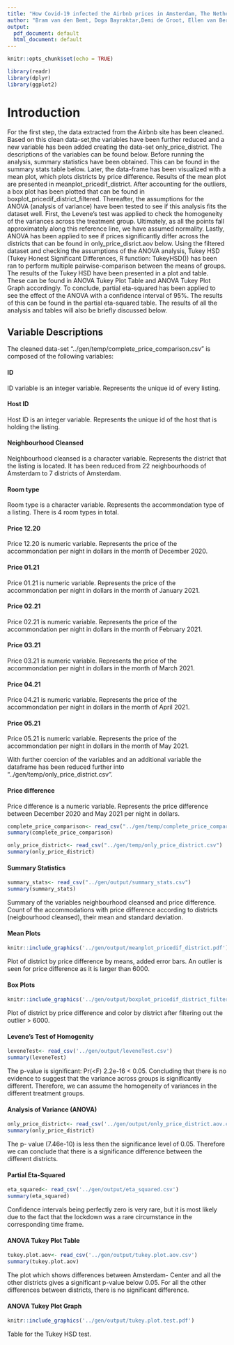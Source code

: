 ```yaml
---
title: "How Covid-19 infected the Airbnb prices in Amsterdam, The Netherlands"
author: "Bram van den Bemt, Doga Bayraktar,Demi de Groot, Ellen van Berlo, Sam Messaoudi"
output: 
  pdf_document: default
  html_document: default
---
```


```r
knitr::opts_chunk$set(echo = TRUE)
```
```r
library(readr)
library(dplyr)
library(ggplot2)
```
# Introduction 
For the first step, the data extracted from the Airbnb site has been cleaned. Based on this clean data-set,the variables have been further reduced and a new variable has been added creating the data-set only_price_district. The descriptions of the variables can be found below. Before running the analysis, summary statistics have been obtained. This can be found in the summary stats table below. Later, the data-frame has been visualized with a mean plot, which plots districts by price difference. Results of the mean plot are presented in meanplot_pricedif_district. After accounting for the outliers, a box plot has been plotted that can be found in boxplot_pricedif_district_filtered. Thereafter, the assumptions for the ANOVA (analysis of variance) have been tested to see if this analysis fits the dataset well. First, the Levene’s test was applied to check the homogeneity of the variances across the treatment group. Ultimately, as all the points fall approximately along this reference line, we have assumed normality. Lastly, ANOVA has been applied to see if prices significantly differ across the districts that can be found in only_price_disrict.aov below. Using the filtered dataset and checking the assumptions of the ANOVA analysis, Tukey HSD (Tukey Honest Significant Differences, R function: TukeyHSD()) has been ran to perform multiple pairwise-comparison between the means of groups. The results of the Tukey HSD have been presented in a plot and table. These can be found in ANOVA Tukey Plot Table and ANOVA Tukey Plot Graph accordingly. To conclude, partial eta-squared has been applied to see the effect of the ANOVA with a confidence interval of 95%. The results of this can be found in the partial eta-squared table. The results of all the analysis and tables will also be briefly discussed below.

## Variable Descriptions 

The cleaned data-set "../gen/temp/complete_price_comparison.csv" is composed of the following variables:

#### ID 
ID variable is an integer variable. Represents the unique id of every listing.

#### Host ID
Host ID is an integer variable. Represents the unique id of the host that is holding the listing.

#### Neighbourhood Cleansed
Neighbourhood cleansed is a character variable. Represents the district that the listing is located. It has been reduced from 22 neighbourhoods of Amsterdam to 7 districts of Amsterdam.

#### Room type
Room type is a character variable. Represents the accommondation type of a listing. There is 4 room types in total.

#### Price 12.20
Price 12.20 is numeric variable. Represents the price of the accommondation per night in dollars in the month of December 2020.

#### Price 01.21
Price 01.21 is numeric variable. Represents the price of the accommondation per night in dollars in the month of January 2021.

#### Price 02.21
Price 02.21 is numeric variable. Represents the price of the accommondation per night in dollars in the month of February 2021.

#### Price 03.21
Price 03.21 is numeric variable. Represents the price of the accommondation per night in dollars in the month of March 2021.

#### Price 04.21
Price 04.21 is numeric variable. Represents the price of the accommondation per night in dollars in the month of April  2021.

#### Price 05.21
Price 05.21 is numeric variable. Represents the price of the accommondation per night in dollars in the month of May 2021.

With further coercion of the variables and an additional variable the dataframe has been reduced further into "../gen/temp/only_price_district.csv". 


#### Price difference
Price difference is a numeric variable. Represents the price difference between December 2020 and May 2021 per night in dollars.

```r
complete_price_comparison<- read_csv("../gen/temp/complete_price_comparison.csv")
summary(complete_price_comparison)
```
```r
only_price_district<- read_csv("../gen/temp/only_price_district.csv")
summary(only_price_district)
```

#### Summary Statistics
```r
summary_stats<- read_csv("../gen/output/summary_stats.csv")
summary(summary_stats)
```
Summary of the variables neighbourhood cleansed and price difference. Count of the accommodations with price difference according to districts (neigbourhood cleansed), their mean and standard deviation.

#### Mean Plots
```r
knitr::include_graphics('../gen/output/meanplot_pricedif_district.pdf')
```
Plot of district by price difference by means, added error bars. An outlier is seen for price difference as it is larger than 6000.

#### Box Plots
```r
knitr::include_graphics('../gen/output/boxplot_pricedif_district_filtered.pdf')
```
Plot of district by price difference and color by district after filtering out the outlier > 6000.

#### Levene's Test of Homogenity 
```r
leveneTest<- read_csv('../gen/output/leveneTest.csv')
summary(leveneTest)
```
The p-value is significant: Pr(<F) 2.2e-16 < 0.05. Concluding that there is no evidence to suggest that the variance across groups is significantly different. Therefore, we can assume the homogeneity of variances in the different treatment groups.


#### Analysis of Variance (ANOVA)
```r
only_price_district<- read_csv('../gen/output/only_price_district.aov.csv')
summary(only_price_district)
```
The p- value (7.46e-10) is less then the significance level of 0.05. Therefore we can conclude that there is a significance difference between the different districts.

#### Partial Eta-Squared
```r
eta_squared<- read_csv('../gen/output/eta_squared.csv')
summary(eta_squared)
```
Confidence intervals being perfectly zero is very rare, but it is most likely due to the fact that the lockdown was a rare circumstance in the corresponding time frame.  

#### ANOVA Tukey Plot Table
```r
tukey.plot.aov<- read_csv('../gen/output/tukey.plot.aov.csv')
summary(tukey.plot.aov)
```
The plot which shows differences between Amsterdam- Center and all the other districts gives a significant p-value below 0.05. For all the other differences between districts, there is no significant difference. 

#### ANOVA Tukey Plot Graph
```r
knitr::include_graphics('../gen/output/tukey.plot.test.pdf')
```
Table for the Tukey HSD test.

